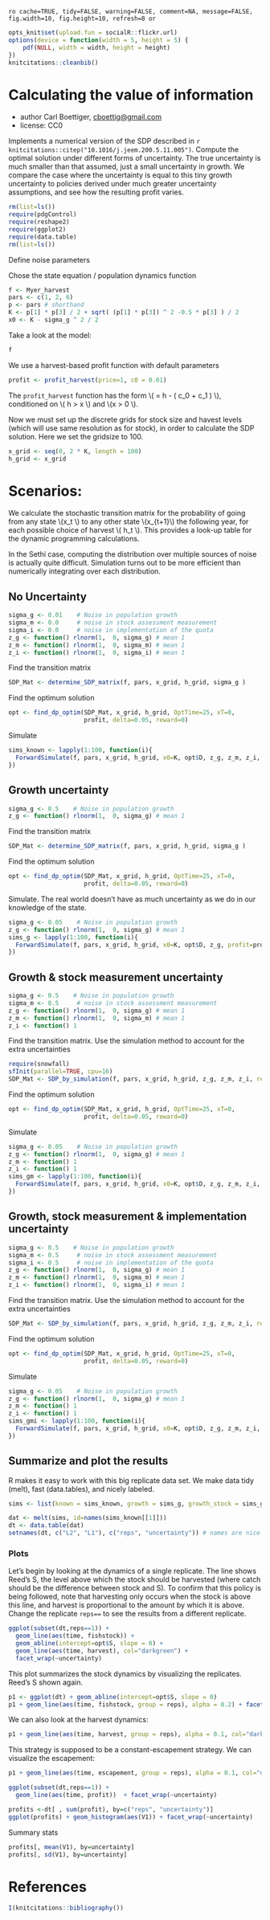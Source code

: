 `ro cache=TRUE, tidy=FALSE, warning=FALSE, comment=NA, message=FALSE, fig.width=10, fig.height=10, refresh=8 or`

``` r
opts_knit$set(upload.fun = socialR::flickr.url)
options(device = function(width = 5, height = 5) {
    pdf(NULL, width = width, height = height)
})
knitcitations::cleanbib()
````

# Calculating the value of information
 * author Carl Boettiger, <cboettig@gmail.com>
 * license: CC0

 Implements a numerical version of the SDP described in `r knitcitations::citep("10.1016/j.jeem.200.5.11.005")`.
 Compute the optimal solution under different forms of uncertainty.  The true uncertainty is much smaller than that assumed, just a small uncertainty in growth.  We compare the case where the uncertainty is equal to this tiny growth uncertainty to policies derived under much greater uncertainty assumptions, and see how the resulting profit varies.   

``` r
rm(list=ls())   
require(pdgControl)
require(reshape2)
require(ggplot2)
require(data.table)
rm(list=ls())
````


Define noise parameters 


Chose the state equation / population dynamics function

``` r
f <- Myer_harvest
pars <- c(1, 2, 6) 
p <- pars # shorthand 
K <- p[1] * p[3] / 2 + sqrt( (p[1] * p[3]) ^ 2 -0.5 * p[3] ) / 2
x0 <- K - sigma_g ^ 2 / 2 
````

Take a look at the model: 

``` r
f
````



We use a harvest-based profit function with default parameters

``` r
profit <- profit_harvest(price=1, c0 = 0.01) 
````

The `profit_harvest` function has the form \\( \Pi = h - \left( c_0  + c_1 \frac{h}{x} \right) \frac{h}{x} \\), conditioned on \\( h > x \\) and \\(x > 0 \\). 

Now we must set up the discrete grids for stock size and havest levels (which will use same resolution as for stock), in order to calculate the SDP solution.   Here we set the gridsize to 100.  

``` r
x_grid <- seq(0, 2 * K, length = 100)  
h_grid <- x_grid  
````


# Scenarios: 

We calculate the stochastic transition matrix for the probability of going from any state \\(x_t \\) to any other state \\(x_{t+1}\\) the following year, for each possible choice of harvest \\( h_t \\).  This provides a look-up table for the dynamic programming calculations.  


In the Sethi case, computing the distribution over multiple sources of noise is actually quite difficult.  Simulation turns out to be more efficient than numerically integrating over each distribution.  


## No Uncertainty 


``` r
sigma_g <- 0.01    # Noise in population growth
sigma_m <- 0.0     # noise in stock assessment measurement
sigma_i <- 0.0     # noise in implementation of the quota
z_g <- function() rlnorm(1,  0, sigma_g) # mean 1
z_m <- function() rlnorm(1,  0, sigma_m) # mean 1
z_i <- function() rlnorm(1,  0, sigma_i) # mean 1
````
Find the transition matrix 

``` r
SDP_Mat <- determine_SDP_matrix(f, pars, x_grid, h_grid, sigma_g )
````

Find the optimum solution

``` r
opt <- find_dp_optim(SDP_Mat, x_grid, h_grid, OptTime=25, xT=0, 
                     profit, delta=0.05, reward=0)
````

Simulate 

``` r
sims_known <- lapply(1:100, function(i){
  ForwardSimulate(f, pars, x_grid, h_grid, x0=K, opt$D, z_g, z_m, z_i, profit)
})
````

## Growth uncertainty 


``` r
sigma_g <- 0.5    # Noise in population growth
z_g <- function() rlnorm(1,  0, sigma_g) # mean 1
````
Find the transition matrix 

``` r
SDP_Mat <- determine_SDP_matrix(f, pars, x_grid, h_grid, sigma_g )
````

Find the optimum solution

``` r
opt <- find_dp_optim(SDP_Mat, x_grid, h_grid, OptTime=25, xT=0, 
                     profit, delta=0.05, reward=0)
````

Simulate.  The real world doesn't have as much uncertainty as we do in our knowledge of the state.  

``` r
sigma_g <- 0.05    # Noise in population growth
z_g <- function() rlnorm(1,  0, sigma_g) # mean 1
sims_g <- lapply(1:100, function(i){
  ForwardSimulate(f, pars, x_grid, h_grid, x0=K, opt$D, z_g, profit=profit)
})
````


## Growth & stock measurement uncertainty 


``` r
sigma_g <- 0.5    # Noise in population growth
sigma_m <- 0.5     # noise in stock assessment measurement
z_g <- function() rlnorm(1,  0, sigma_g) # mean 1
z_m <- function() rlnorm(1,  0, sigma_m) # mean 1
z_i <- function() 1
````

Find the transition matrix.  Use the simulation method to account for the extra uncertainties 

``` r
require(snowfall) 
sfInit(parallel=TRUE, cpu=16)
SDP_Mat <- SDP_by_simulation(f, pars, x_grid, h_grid, z_g, z_m, z_i, reps=999)
````

Find the optimum solution

``` r
opt <- find_dp_optim(SDP_Mat, x_grid, h_grid, OptTime=25, xT=0, 
                     profit, delta=0.05, reward=0)
````

Simulate 

``` r
sigma_g <- 0.05    # Noise in population growth
z_g <- function() rlnorm(1,  0, sigma_g) # mean 1
z_m <- function() 1
z_i <- function() 1
sims_gm <- lapply(1:100, function(i){
  ForwardSimulate(f, pars, x_grid, h_grid, x0=K, opt$D, z_g, z_m, z_i, profit)
})
````




## Growth, stock measurement & implementation uncertainty 


``` r
sigma_g <- 0.5    # Noise in population growth
sigma_m <- 0.5     # noise in stock assessment measurement
sigma_i <- 0.5     # noise in implementation of the quota
z_g <- function() rlnorm(1,  0, sigma_g) # mean 1
z_m <- function() rlnorm(1,  0, sigma_m) # mean 1
z_i <- function() rlnorm(1,  0, sigma_i) # mean 1
````

Find the transition matrix.  Use the simulation method to account for the extra uncertainties 

``` r
SDP_Mat <- SDP_by_simulation(f, pars, x_grid, h_grid, z_g, z_m, z_i, reps=999)
````

Find the optimum solution

``` r
opt <- find_dp_optim(SDP_Mat, x_grid, h_grid, OptTime=25, xT=0, 
                     profit, delta=0.05, reward=0)
````

Simulate 

``` r
sigma_g <- 0.05    # Noise in population growth
z_g <- function() rlnorm(1,  0, sigma_g) # mean 1
z_m <- function() 1
z_i <- function() 1
sims_gmi <- lapply(1:100, function(i){
  ForwardSimulate(f, pars, x_grid, h_grid, x0=K, opt$D, z_g, z_m, z_i, profit)
})
````



## Summarize and plot the results                                                   

R makes it easy to work with this big replicate data set.  We make data tidy (melt), fast (data.tables), and nicely labeled.

``` r

sims <- list(known = sims_known, growth = sims_g, growth_stock = sims_gm, growth_stock_harvest = sims_gmi)

dat <- melt(sims, id=names(sims_known[[1]]))  
dt <- data.table(dat)
setnames(dt, c("L2", "L1"), c("reps", "uncertainty")) # names are nice
````

### Plots 

Let's begin by looking at the dynamics of a single replicate. The line shows Reed's S, the level above which the stock should be harvested (where catch should be the difference between stock and S).  To confirm that this policy is being followed, note that harvesting only occurs when the stock is above this line, and harvest is proportional to the amount by which it is above.  Change the replicate `reps==` to see the results from a different replicate.  

``` r
ggplot(subset(dt,reps==1)) +
  geom_line(aes(time, fishstock)) +
  geom_abline(intercept=opt$S, slope = 0) +
  geom_line(aes(time, harvest), col="darkgreen") + 
  facet_wrap(~uncertainty) 
````


This plot summarizes the stock dynamics by visualizing the replicates. Reed's S shown again.

``` r
p1 <- ggplot(dt) + geom_abline(intercept=opt$S, slope = 0) 
p1 + geom_line(aes(time, fishstock, group = reps), alpha = 0.2) + facet_wrap(~uncertainty)
````

We can also look at the harvest dynamics:

``` r
p1 + geom_line(aes(time, harvest, group = reps), alpha = 0.1, col="darkgreen") + facet_wrap(~uncertainty)
````

This strategy is supposed to be a constant-escapement strategy. We can visualize the escapement: 

``` r
p1 + geom_line(aes(time, escapement, group = reps), alpha = 0.1, col="darkgrey") + facet_wrap(~uncertainty)
````


``` r
ggplot(subset(dt,reps==1)) +
  geom_line(aes(time, profit))  + facet_wrap(~uncertainty)

````

``` r
profits <-dt[ , sum(profit), by=c("reps", "uncertainty")] 
ggplot(profits) + geom_histogram(aes(V1)) + facet_wrap(~uncertainty)
````

Summary stats

``` r
profits[, mean(V1), by=uncertainty]
profits[, sd(V1), by=uncertainty]
````



# References

``` r
I(knitcitations::bibliography())
````
